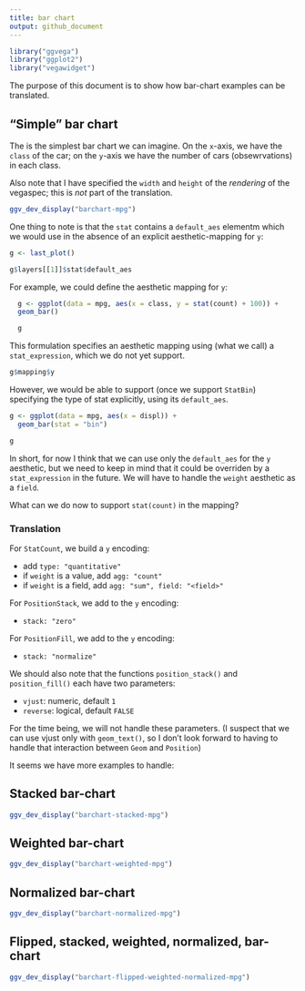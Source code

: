 ```yaml
---
title: bar chart
output: github_document
---
```


```r
library("ggvega")
library("ggplot2")
library("vegawidget")
```

The purpose of this document is to show how bar-chart examples can be translated.

## "Simple" bar chart

The is the simplest bar chart we can imagine. On the `x`-axis, we have the `class` of the car; on the `y`-axis we have the number of cars (obsewrvations) in each class.

Also note that I have specified the `width` and `height` of the *rendering* of the vegaspec; this is *not* part of the translation.

```r
ggv_dev_display("barchart-mpg")
```

One thing to note is that the `stat` contains a `default_aes` elementm which we would use in the absence of an explicit aesthetic-mapping for `y`:

```r
g <- last_plot()

g$layers[[1]]$stat$default_aes
```

For example, we could define the aesthetic mapping for `y`:

```r
  g <- ggplot(data = mpg, aes(x = class, y = stat(count) + 100)) +
  geom_bar()

  g
```

This formulation specifies an aesthetic mapping using (what we call) a `stat_expression`, which we do not yet support.

```r
g$mapping$y
```

However, we would be able to support (once we support `StatBin`) specifying the type of stat explicitly, using its `default_aes`.


```r
g <- ggplot(data = mpg, aes(x = displ)) +
  geom_bar(stat = "bin")

g
```

In short, for now I think that we can use only the `default_aes` for the `y` aesthetic, but we need to keep in mind that it could be overriden by a `stat_expression` in the future. We will have to handle the `weight` aesthetic as a `field`.

What can we do now to support `stat(count)` in the mapping?

### Translation

For `StatCount`, we build a `y` encoding:

- add `type: "quantitative"`
- if `weight` is a value, add `agg: "count"`
- if `weight` is a field, add `agg: "sum", field: "<field>"`

For `PositionStack`, we add to the `y` encoding:

- `stack: "zero"`

For `PositionFill`, we add to the `y` encoding:

- `stack: "normalize"`

We should also note that the functions `position_stack()` and `position_fill()` each have two parameters:

- `vjust`: numeric, default `1`
- `reverse`: logical, default `FALSE`

For the time being, we will not handle these parameters. (I suspect that we can use vjust only with `geom_text()`, so I don't look forward to having to handle that interaction between `Geom` and `Position`)

It seems we have more examples to handle:

## Stacked bar-chart

```r
ggv_dev_display("barchart-stacked-mpg")
```

## Weighted bar-chart

```r
ggv_dev_display("barchart-weighted-mpg")
```

## Normalized bar-chart

```r
ggv_dev_display("barchart-normalized-mpg")
```

## Flipped, stacked, weighted, normalized, bar-chart

```r
ggv_dev_display("barchart-flipped-weighted-normalized-mpg")
```

